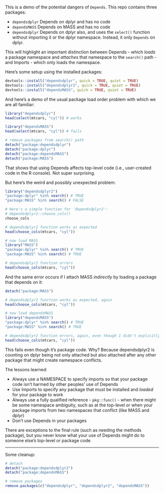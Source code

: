 This is a demo of the potential dangers of `Depends`. This repo contains three packages:

 - `dependsdplyr` Depends on dplyr and has no code
 - `dependsMASS` Depends on MASS and has no code
 - `dependsdplyr` Depends on dplyr also, and uses the `select()` function without importing it or the dplyr namespace. Instead, it only `Depends` on dplyr.

This will highlight an important distinction between Depends - which *loads* a package namespace and *attaches* that namespace to the `search()` path - and Imports - which only loads the namespace.


Here's some setup using the installed packages:

```r
devtools::install("dependsdplyr", quick = TRUE, quiet = TRUE)
devtools::install("dependsdplyr2", quick = TRUE, quiet = TRUE)
devtools::install("dependsMASS", quick = TRUE, quiet = TRUE)
```

And here's a demo of the usual package load order problem with which we are all familiar:

```r
library("dependsdplyr")
head(select(mtcars, "cyl")) # works

library("dependsMASS")
head(select(mtcars, "cyl")) # fails

# remove packages from search() path
detach("package:dependsdplyr")
detach("package:dplyr")
detach("package:dependsMASS")
detach("package:MASS")
```

That shows that using Depends affects top-level code (i.e., user-created code in the R console). Not super surprising.

But here's the weird and possibly unexpected problem:

```r
library("dependsdplyr2")
"package:dplyr" %in% search() # TRUE
"package:MASS" %in% search() # FALSE

# Here's a simple function for 'dependsdplyr2':
# dependsdplyr2::choose_cols() 
choose_cols

# dependsdplyr2 function works as expected
head(choose_cols(mtcars, "cyl"))

# now load MASS
library("MASS")
"package:dplyr" %in% search() # TRUE
"package:MASS" %in% search() # TRUE

# dependsdplyr2 function errors
head(choose_cols(mtcars, "cyl"))
```

And the same error occurs if I attach MASS *indirectly* by loading a package that depends on it:

```r
detach("package:MASS")

# dependsdplyr2 function works as expected, again
head(choose_cols(mtcars, "cyl"))

# now load dependsMASS
library("dependsMASS")
"package:dplyr" %in% search() # TRUE
"package:MASS" %in% search() # TRUE

# dependsdplyr2 function errors, again, even though I didn't explicitly attach MASS
head(choose_cols(mtcars, "cyl"))
```


This fails even though it's package code. Why? Because dependsdplyr2 is counting on dplyr being not only attached but also attached after any other package that might create namespace conflicts.

The lessons learned:

 - Always use a NAMESPACE to specify imports so that your package code isn't harmed by other peoples' use of Depends
 - Use Imports to specify any package that must be installed and *loaded* for your package to work
 - Always use a fully qualified reference - `pkg::func()` - when there might be some namespace ambiguity, such as at the top-level or when your package imports from two namespaces that conflict (like MASS and dplyr)
 - Don't use Depends in your packages

There are exceptions to the final rule (such as needing the methods package), but you never know what your use of Depends might do to someone else's top-level or package code.


---

Some cleanup:

```r
# detach
detach("package:dependsdplyr2")
detach("package:dependsMASS")

# remove packages
remove.packages(c("dependsdplyr", "dependsdplyr2", "dependsMASS"))
```
